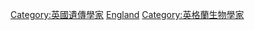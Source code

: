 [[Category:英國遺傳學家|Category:英國遺傳學家]]
[[Category:各國遺傳學家|England]]
[[Category:英格蘭生物學家|Category:英格蘭生物學家]]